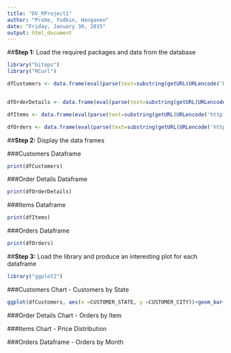 ```yaml
---
title: "DV_RProject1"
author: "Probe, Yudkin, Honganen"
date: "Friday, January 30, 2015"
output: html_document
---
```


##**Step 1:** Load the required packages and data from the database

```r

library("bitops")
library("RCurl")

dfCustomers <- data.frame(eval(parse(text=substring(getURL(URLencode('http://129.152.144.84:5001/rest/native/?query="select * from customers"'), httpheader=c(DB='jdbc:oracle:thin:@129.152.144.84:1521/PDB1.usuniversi01134.oraclecloud.internal', USER='DV_ORDERS', PASS='orcl', MODE='native_mode', MODEL='model', returnFor = 'R', returnDimensions = 'False'), verbose = TRUE), 1, 2^31-1))))


dfOrderDetails <- data.frame(eval(parse(text=substring(getURL(URLencode('http://129.152.144.84:5001/rest/native/?query="select * from order_details"'), httpheader=c(DB='jdbc:oracle:thin:@129.152.144.84:1521/PDB1.usuniversi01134.oraclecloud.internal', USER='DV_ORDERS', PASS='orcl', MODE='native_mode', MODEL='model', returnFor = 'R', returnDimensions = 'False'), verbose = TRUE), 1, 2^31-1))))

dfItems <- data.frame(eval(parse(text=substring(getURL(URLencode('http://129.152.144.84:5001/rest/native/?query="select * from items"'), httpheader=c(DB='jdbc:oracle:thin:@129.152.144.84:1521/PDB1.usuniversi01134.oraclecloud.internal', USER='DV_ORDERS', PASS='orcl', MODE='native_mode', MODEL='model', returnFor = 'R', returnDimensions = 'False'), verbose = TRUE), 1, 2^31-1))))

dfOrders <- data.frame(eval(parse(text=substring(getURL(URLencode('http://129.152.144.84:5001/rest/native/?query="select * from orders"'), httpheader=c(DB='jdbc:oracle:thin:@129.152.144.84:1521/PDB1.usuniversi01134.oraclecloud.internal', USER='DV_ORDERS', PASS='orcl', MODE='native_mode', MODEL='model', returnFor = 'R', returnDimensions = 'False'), verbose = TRUE), 1, 2^31-1))))

```

##**Step 2:** Display the data frames

###Customers Dataframe
```r
print(dfCustomers)

```

###Order Details Dataframe
```r
print(dfOrderDetails)

```

###Items Dataframe
```r
print(dfItems)

```

###Orders Dataframe
```r
print(dfOrders)

```

##**Step 3:** Load the library and produce an interesting plot for each dataframe

```r
library("ggplot2")
```

###Customers Chart - Customers by State

```r


ggplot(dfCustomers, aes(x =CUSTOMER_STATE, y =CUSTOMER_CITY))+geom_bar()
```

###Order Details Chart - Orders by Item

###Items Chart - Price Distribution

###Orders Dataframe - Orders by Month

